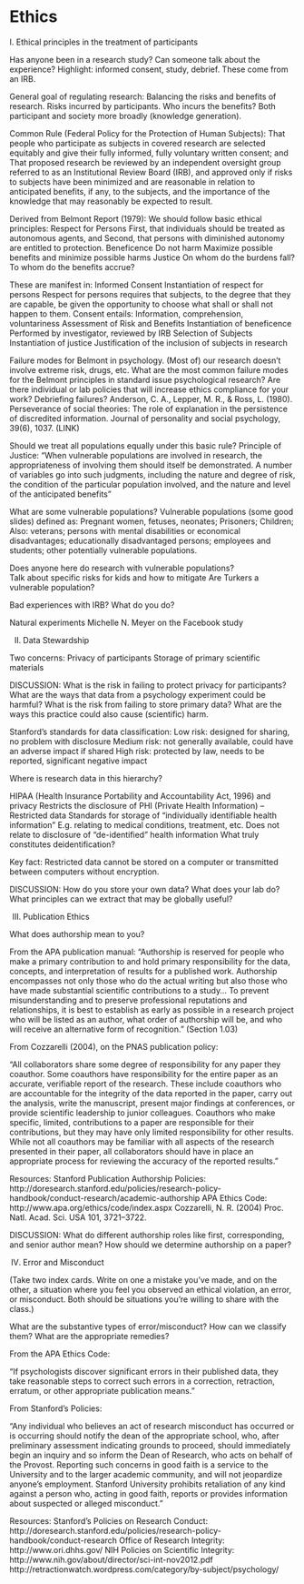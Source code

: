 # Ethics {#ethics}

I. Ethical principles in the treatment of participants
 
Has anyone been in a research study? 
	Can someone talk about the experience? 
	Highlight: informed consent, study, debrief. These come from an IRB.

General goal of regulating research: Balancing the risks and benefits of research. 
	Risks incurred by participants. 
	Who incurs the benefits? 
		Both participant and society more broadly (knowledge generation).  

Common Rule (Federal Policy for the Protection of Human Subjects):
That people who participate as subjects in covered research are selected equitably and give their fully informed, fully voluntary written consent; and
That proposed research be reviewed by an independent oversight group referred to as an Institutional Review Board (IRB), and approved only if risks to subjects have been minimized and are reasonable in relation to anticipated benefits, if any, to the subjects, and the importance of the knowledge that may reasonably be expected to result.

Derived from Belmont Report (1979): We should follow basic ethical principles:
Respect for Persons
First, that individuals should be treated as autonomous agents, and
Second, that persons with diminished autonomy are entitled to protection.
Beneficence
Do not harm
Maximize possible benefits and minimize possible harms
Justice
On whom do the burdens fall?
To whom do the benefits accrue?
 
These are manifest in:
Informed Consent
Instantiation of respect for persons
Respect for persons requires that subjects, to the degree that they are capable, be given the opportunity to choose what shall or shall not happen to them.
Consent entails: Information, comprehension, voluntariness
Assessment of Risk and Benefits
Instantiation of beneficence
Performed by investigator, reviewed by IRB
Selection of Subjects
Instantiation of justice
Justification of the inclusion of subjects in research

Failure modes for Belmont in psychology. (Most of) our research doesn’t involve extreme risk, drugs, etc.
What are the most common failure modes for the Belmont principles in standard issue psychological research?
Are there individual or lab policies that will increase ethics compliance for your work?
Debriefing failures? 
Anderson, C. A., Lepper, M. R., & Ross, L. (1980). Perseverance of social theories: The role of explanation in the persistence of discredited information. Journal of personality and social psychology, 39(6), 1037. (LINK)

Should we treat all populations equally under this basic rule? 
Principle of Justice: “When vulnerable populations are involved in research, the appropriateness of involving them should itself be demonstrated. A number of variables go into such judgments, including the nature and degree of risk, the condition of the particular population involved, and the nature and level of the anticipated benefits”

What are some vulnerable populations?
Vulnerable populations (some good slides) defined as: 
Pregnant women, fetuses, neonates; 
Prisoners; 
Children;
Also: veterans; persons with mental disabilities or economical disadvantages; educationally disadvantaged persons; employees and students; other potentially vulnerable populations.

Does anyone here do research with vulnerable populations?  
Talk about specific risks for kids and how to mitigate
Are Turkers a vulnerable population?
  
Bad experiences with IRB? 
What do you do?

Natural experiments
	Michelle N. Meyer on the Facebook study

II. Data Stewardship
 
Two concerns:
Privacy of participants
Storage of primary scientific materials
 
DISCUSSION:
What is the risk in failing to protect privacy for participants? What are the ways that data from a psychology experiment could be harmful?
What is the risk from failing to store primary data? What are the ways this practice could also cause (scientific) harm.
 
Stanford’s standards for data classification:
Low risk: designed for sharing, no problem with disclosure
Medium risk: not generally available, could have an adverse impact if shared
High risk: protected by law, needs to be reported, significant negative impact

Where is research data in this hierarchy? 
 
HIPAA (Health Insurance Portability and Accountability Act, 1996) and privacy
Restricts the disclosure of PHI (Private Health Information) – Restricted data
Standards for storage of “individually identifiable health information”
E.g. relating to medical conditions, treatment, etc.
Does not relate to disclosure of “de-identified” health information
What truly constitutes deidentification?
 
Key fact: Restricted data cannot be stored on a computer or transmitted between computers without encryption.
 
DISCUSSION:
How do you store your own data?
What does your lab do?
What principles can we extract that may be globally useful?
 
III. Publication Ethics
  
What does authorship mean to you?
 
From the APA publication manual:
“Authorship is reserved for people who make a primary contribution to and hold primary responsibility for the data, concepts, and interpretation of results for a published work. Authorship encompasses not only those who do the actual writing but also those who have made substantial scientific contributions to a study… To prevent misunderstanding and to preserve professional reputations and relationships, it is best to establish as early as possible in a research project who will be listed as an author, what order of authorship will be, and who will receive an alternative form of recognition.” (Section 1.03)
 
From Cozzarelli (2004), on the PNAS publication policy:
 
“All collaborators share some degree of responsibility for any paper they coauthor. Some coauthors have responsibility for the entire paper as an accurate, verifiable report of the research. These include coauthors who are accountable for the integrity of the data reported in the paper, carry out the analysis, write the manuscript, present major findings at conferences, or provide scientific leadership to junior colleagues. Coauthors who make specific, limited, contributions to a paper are responsible for their contributions, but they may have only limited responsibility for other results. While not all coauthors may be familiar with all aspects of the research presented in their paper, all collaborators should have in place an appropriate process for reviewing the accuracy of the reported results.”
 
Resources:
Stanford Publication Authorship Policies: http://doresearch.stanford.edu/policies/research-policy-handbook/conduct-research/academic-authorship
APA Ethics Code: http://www.apa.org/ethics/code/index.aspx
Cozzarelli, N. R. (2004) Proc. Natl. Acad. Sci. USA 101, 3721–3722. 
 
DISCUSSION:
What do different authorship roles like first, corresponding, and senior author mean?
How should we determine authorship on a paper?
 
IV. Error and Misconduct
 
(Take two index cards. Write on one a mistake you’ve made, and on the other, a situation where you feel you observed an ethical violation, an error, or misconduct. Both should be situations you’re willing to share with the class.)

What are the substantive types of error/misconduct? How can we classify them?
What are the appropriate remedies?
 
From the APA Ethics Code:
 
“If psychologists discover significant errors in their published data, they take reasonable steps to correct such errors in a correction, retraction, erratum, or other appropriate publication means.”
 
From Stanford’s Policies:
 
“Any individual who believes an act of research misconduct has occurred or is occurring should notify the dean of the appropriate school, who, after preliminary assessment indicating grounds to proceed, should immediately begin an inquiry and so inform the Dean of Research, who acts on behalf of the Provost. Reporting such concerns in good faith is a service to the University and to the larger academic community, and will not jeopardize anyone's employment. Stanford University prohibits retaliation of any kind against a person who, acting in good faith, reports or provides information about suspected or alleged misconduct.”
 
Resources:
Stanford’s Policies on Research Conduct: http://doresearch.stanford.edu/policies/research-policy-handbook/conduct-research
Office of Research Integrity: http://www.ori.dhhs.gov/
NIH Policies on Scientific Integrity: http://www.nih.gov/about/director/sci-int-nov2012.pdf
http://retractionwatch.wordpress.com/category/by-subject/psychology/
